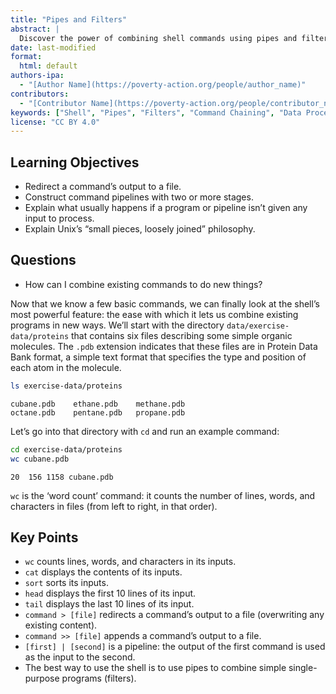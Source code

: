 ```yaml
---
title: "Pipes and Filters"
abstract: |
  Discover the power of combining shell commands using pipes and filters. Learn to chain simple commands together to perform complex data processing tasks efficiently. Master the Unix philosophy of building powerful workflows from simple tools.
date: last-modified
format:
  html: default
authors-ipa:
  - "[Author Name](https://poverty-action.org/people/author_name)"
contributors:
  - "[Contributor Name](https://poverty-action.org/people/contributor_name)"
keywords: ["Shell", "Pipes", "Filters", "Command Chaining", "Data Processing", "Tutorial"]
license: "CC BY 4.0"
---
```


::: {.callout-note}

## Learning Objectives

- Redirect a command's output to a file.
- Construct command pipelines with two or more stages.
- Explain what usually happens if a program or pipeline isn't given any input to process.
- Explain Unix's "small pieces, loosely joined" philosophy.

## Questions

- How can I combine existing commands to do new things?
:::

Now that we know a few basic commands,
we can finally look at the shell's most powerful feature:
the ease with which it lets us combine existing programs in new ways.
We'll start with the directory `data/exercise-data/proteins`
that contains six files describing some simple organic molecules.
The `.pdb` extension indicates that these files are in Protein Data Bank format,
a simple text format that specifies the type and position of each atom in the molecule.

```bash
ls exercise-data/proteins
```

```output
cubane.pdb    ethane.pdb    methane.pdb
octane.pdb    pentane.pdb   propane.pdb
```

Let's go into that directory with `cd` and run an example command:

```bash
cd exercise-data/proteins
wc cubane.pdb
```

```output
20  156 1158 cubane.pdb
```

`wc` is the 'word count' command: it counts the number of lines, words, and characters in files (from left to right, in that order).

## Key Points

- `wc` counts lines, words, and characters in its inputs.
- `cat` displays the contents of its inputs.
- `sort` sorts its inputs.
- `head` displays the first 10 lines of its input.
- `tail` displays the last 10 lines of its input.
- `command > [file]` redirects a command's output to a file (overwriting any existing content).
- `command >> [file]` appends a command's output to a file.
- `[first] | [second]` is a pipeline: the output of the first command is used as the input to the second.
- The best way to use the shell is to use pipes to combine simple single-purpose programs (filters).

